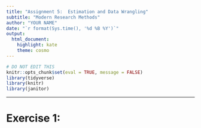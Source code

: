 ```yaml
---
title: "Assignment 5:  Estimation and Data Wrangling"
subtitle: "Modern Research Methods"
author: "YOUR NAME"
date: "`r format(Sys.time(), '%d %B %Y')`"
output: 
  html_document: 
    highlight: kate
    theme: cosmo
---
```


```r
# DO NOT EDIT THIS
knitr::opts_chunk$set(eval = TRUE, message = FALSE)
library(tidyverse)
library(knitr)
library(janitor)
```

* * *

# Exercise 1:
```r
```
